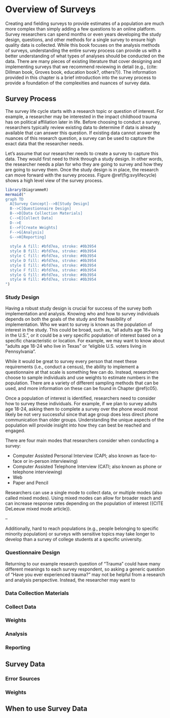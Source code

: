 # Overview of Surveys {#c02}

Creating and fielding surveys to provide estimates of a population are much more complex than simply adding a few questions to an online platform.  Survey researchers can spend months or even years developing the study design, questions, and other methods for a single survey to ensure high quality data is collected.  While this book focuses on the analysis methods of surveys, understanding the entire survey process can provide us with a better understanding of what types of analyses should be conducted on the data.  There are many pieces of existing literature that cover designing and implementing surveys that we recommend reviewing in detail (e.g., {cite: Dillman book, Groves book, education book?, others?}).  The information provided in this chapter is a brief introduction into the survey process to provide a foundation of the complexities and nuances of survey data. 

## Survey Process
The survey life cycle starts with a research topic or question of interest.  For example, a researcher may be interested in the impact childhood trauma has on political affiliation later in life. Before choosing to conduct a survey, researchers typically review existing data to determine if data is already available that can answer this question.  If existing data cannot answer the nuances of this research question, a survey can be used to capture the exact data that the researcher needs.

Let's assume that our researcher needs to create a survey to capture this data.  They would first need to think through a study design.  In other words, the researcher needs a plan for who they are going to survey and how they are going to survey them.  Once the study design is in place, the research can move forward with the survey process.  Figure \@ref(fig:svylifecycle) shows a high level view of the survey process.

<!-- Note: need to adjust the size of the text in this figure. -->
```r
library(DiagrammeR)
mermaid("
graph TD
  A[Survey Concept]-->B[Study Design]
  B-->C[Questionnaire Design]
  B-->D[Data Collection Materials]
  C-->E[Collect Data]
  D-->E
  E-->F[Create Weights]
  F-->G[Analysis]
  G-->H[Reporting]
  
  style A fill: #bfd7ea, stroke: #0b3954
  style B fill: #bfd7ea, stroke: #0b3954
  style C fill: #bfd7ea, stroke: #0b3954
  style D fill: #bfd7ea, stroke: #0b3954
  style E fill: #bfd7ea, stroke: #0b3954
  style F fill: #bfd7ea, stroke: #0b3954
  style G fill: #bfd7ea, stroke: #0b3954
  style H fill: #bfd7ea, stroke: #0b3954
")
```

### Study Design

Having a robust study design is crucial for success of the survey both implementation and analysis.  Knowing who and how to survey individuals depends on both the goals of the study and the feasibility of implementation.  Who we want to survey is known as the population of interest in the study.  This could be broad, such as, "all adults age 18+ living in the U.S.", or it could be a very specific population of interest based on a specific characteristic or location.  For example, we may want to know about "adults age 18-24 who live in Texas" or "eligible U.S. voters living in Pennsylvania".  

While it would be great to survey every person that meet these requirements (i.e., conduct a census), the ability to implement a questionnaire at that scale is something few can do.  Instead, researchers choose to sample individuals and use weights to estimate numbers in the population.  There are a variety of different sampling methods that can be used, and more information on these can be found in Chapter \@ref(c05).

Once a population of interest is identified, researchers need to consider how to survey these individuals.  For example, if we plan to survey adults age 18-24, asking them to complete a survey over the phone would most likely be not very successful since that age group does less direct phone communication than older groups.  Understanding the unique aspects of the population will provide insight into how they can best be reached and engaged.

There are four main modes that researchers consider when conducting a survey:

* Computer Assisted Personal Interview (CAPI; also known as face-to-face or in-person interviewing)
* Computer Assisted Telephone Interview (CATI; also known as phone or telephone interviewing)
* Web 
* Paper and Pencil

Researchers can use a single mode to collect data, or multiple modes (also called mixed modes).  Using mixed modes can allow for broader reach and can increase response rates depending on the population of interest ({CITE DeLeeuw mixed mode article}).

--

Additionally, hard to reach populations (e.g., people belonging to specific minority population) or surveys with sensitive topics may take longer to develop than a survey of college students at a specific university.

### Questionnaire Design

Returning to our example research question of "Trauma" could have many different meanings to each survey respondent, so asking a generic question of "Have you ever experienced trauma?" may not be helpful from a research and analysis perspective.  Instead, the researcher may want to 


### Data Collection Materials


### Collect Data

### Weights

### Analysis

### Reporting


## Survey Data


### Error Sources


### Weights


## When to use Survey Data


